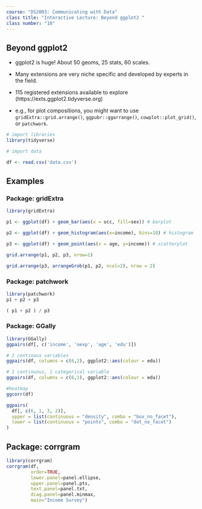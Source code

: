 ```yaml
---
course: "DS2003: Communicating with Data"
class title: "Interactive Lecture: Beyond ggplot2 "
class number: "10"
---
```


## Beyond ggplot2

- ggplot2 is huge! About 50 geoms, 25 stats, 60 scales.

- Many extensions are very niche specific and developed by experts in the field.

- 115 registered extensions available to explore (https://exts.ggplot2.tidyverse.org)

- e.g., for plot compositions, you might want to use `gridExtra::grid.arrange()`, `ggpubr::ggarrange()`, `cowplot::plot_grid()`, or `patchwork`.

```r
# import libraries
library(tidyverse)
```

```r
# import data

df <- read.csv('data.csv')
```

## Examples

### Package: gridExtra

```r
library(gridExtra)

p1 <- ggplot(df) + geom_bar(aes(x = occ, fill=sex)) # barplot

p2 <- ggplot(df) + geom_histogram(aes(x=income), bins=10) # histogram

p3 <- ggplot(df) + geom_point(aes(x = age, y=income)) # scatterplot

grid.arrange(p1, p2, p3, nrow=1)
```

```r
grid.arrange(p3, arrangeGrob(p1, p2, ncol=2), nrow = 2)
```

### Package: patchwork

```r
library(patchwork)
p1 + p2 + p3

```

```r
( p1 + p2 ) / p3
```


### Package: GGally

```r
library(GGally)
ggpairs(df[, c('income', 'oexp', 'age', 'edu')])
```

```r
# 2 continous variables
ggpairs(df, columns = c(6,2), ggplot2::aes(colour = edu)) 
```

```r
# 1 continuous, 1 categorical variable
ggpairs(df, columns = c(6,1), ggplot2::aes(colour = edu)) 
```

```r
#heatmap
ggcorr(df)
```

```r
ggpairs(
  df[, c(6, 1, 3, 2)],
  upper = list(continuous = "density", combo = "box_no_facet"),
  lower = list(continuous = "points", combo = "dot_no_facet")
)
```

## Package: corrgram
```r
library(corrgram)
corrgram(df, 
         order=TRUE, 
         lower.panel=panel.ellipse, 
         upper.panel=panel.pts, 
         text.panel=panel.txt, 
         diag.panel=panel.minmax, 
         main="Income Survey") 

```

